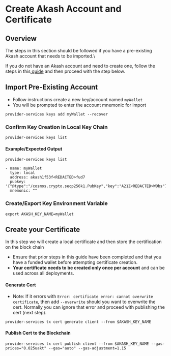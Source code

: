 # Create Akash Account and Certificate

## **Overview**

The steps in this section should be followed if you have a pre-existing Akash account that needs to be imported.\


If you do not have an Akash account and need to create one, follow the steps in this[ guide](https://docs.akash.network/token/keplr) and then proceed with the step below.

## **Import Pre-Existing Account**

* Follow instructions create a new key/account named `myWallet`
* You will be prompted to enter the account mnemonic for import

```
provider-services keys add myWallet --recover
```

### Confirm Key Creation in Local Key Chain

```
provider-services keys list
```

#### Example/Expected Output

```
provider-services keys list

- name: myWallet
  type: local
  address: akash1f53f<REDACTED>fud7
  pubkey: '{"@type":"/cosmos.crypto.secp256k1.PubKey","key":"A21Z<REDACTED>WObs"}'
  mnemonic: ""
```

### Create/Export Key Environment Variable

```
export AKASH_KEY_NAME=myWallet
```

## Create your Certificate

In this step we will create a local certificate and then store the certification on the block chain

* Ensure that prior steps in this guide have been completed and that you have a funded wallet before attempting certificate creation.
* **Your certificate needs to be created only once per account** and can be used across all deployments.

#### Generate Cert

* Note: If it errors with `Error: certificate error: cannot overwrite certificate`, then add `--overwrite` should you want to overwrite the cert. Normally you can ignore that error and proceed with publishing the cert (next step).

```
provider-services tx cert generate client --from $AKASH_KEY_NAME
```

#### Publish Cert to the Blockchain

```
provider-services tx cert publish client --from $AKASH_KEY_NAME --gas-prices="0.025uakt" --gas="auto" --gas-adjustment=1.15
```
